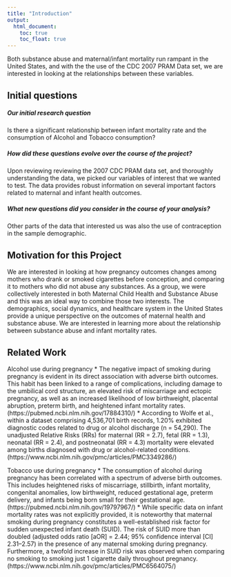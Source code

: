 ```yaml
---
title: "Introduction"
output: 
  html_document:
    toc: true
    toc_float: true
---
```



Both substance abuse and maternal/infant mortality run rampant in the United States, and with the the use of the CDC 2007 PRAM Data set, we are interested in looking at the relationships between these variables. 


## Initial questions

##### Our initial research question
Is there a significant relationship between infant mortality rate and the consumption of Alcohol and Tobacco consumption?

##### How did these questions evolve over the course of the project?
Upon reviewing reviewing the 2007 CDC PRAM data set, and thoroughly understanding the data, we picked our variables of interest that we wanted to test. The data provides robust information on several important factors related to maternal and infant health outcomes. 

##### What new questions did you consider in the course of your analysis?
Other parts of the data that interested us was also the use of contraception in the sample demographic. 


## Motivation for this Project
We are interested in looking at how pregnancy outcomes changes among mothers who drank or smoked cigarettes before conception, and comparing it to mothers who did not abuse any substances. As a group, we were collectively interested in both Maternal Child Health and Substance Abuse and this was an ideal way to combine those two interests. The demographics, social dynamics, and healthcare system in the United States provide a unique perspective on the outcomes of maternal health and substance abuse. We are interested in learning more about the relationship between substance abuse and infant mortality rates. 


## Related Work

Alcohol use during pregnancy
  * The negative impact of smoking during pregnancy is evident in its direct association with adverse birth outcomes. This habit has been linked to a range of complications, including damage to the umbilical cord structure, an elevated risk of miscarriage and ectopic pregnancy, as well as an increased likelihood of low birthweight, placental abruption, preterm birth, and heightened infant mortality rates. (https://pubmed.ncbi.nlm.nih.gov/17884310/)
  * According to Wolfe et al., within a dataset comprising 4,536,701 birth records, 1.20% exhibited diagnostic codes related to drug or alcohol discharge (n = 54,290). The unadjusted Relative Risks (RRs) for maternal (RR = 2.7), fetal (RR = 1.3), neonatal (RR = 2.4), and postneonatal (RR = 4.3) mortality were elevated among births diagnosed with drug or alcohol-related conditions.(https://www.ncbi.nlm.nih.gov/pmc/articles/PMC3349286/)
  

Tobacco use during pregnancy
  * The consumption of alcohol during pregnancy has been correlated with a spectrum of adverse birth outcomes. This includes heightened risks of miscarriage, stillbirth, infant mortality, congenital anomalies, low birthweight, reduced gestational age, preterm delivery, and infants being born small for their gestational age. (https://pubmed.ncbi.nlm.nih.gov/19797967/)
  * While specific data on infant mortality rates was not explicitly provided, it is noteworthy that maternal smoking during pregnancy constitutes a well-established risk factor for sudden unexpected infant death (SUID). The risk of SUID more than doubled (adjusted odds ratio [aOR] = 2.44; 95% confidence interval [CI] 2.31–2.57) in the presence of any maternal smoking during pregnancy. Furthermore, a twofold increase in SUID risk was observed when comparing no smoking to smoking just 1 cigarette daily throughout pregnancy. (https://www.ncbi.nlm.nih.gov/pmc/articles/PMC6564075/)






